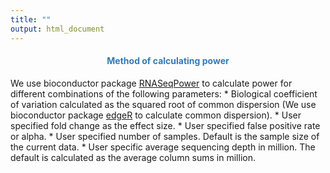 ```yaml
---
title: ""
output: html_document
---
```


<center> <h4>
<span style="color:#337ab7">Method of calculating power</span></h4> </center>

We use bioconductor package [RNASeqPower](https://bioconductor.org/packages/release/bioc/html/RNASeqPower.html) to calculate power for different combinations of the following parameters:
* Biological coefficient of variation calculated as the squared root of common dispersion (We use bioconductor package [edgeR](https://bioconductor.org/packages/release/bioc/html/edgeR.html) to calculate common dispersion).
* User specified fold change as the effect size.
* User specified false positive rate or alpha.
* User specified number of samples. Default is the sample size of the current data. 
* User specific average sequencing depth in million. The default is calculated as the average column sums in million.

